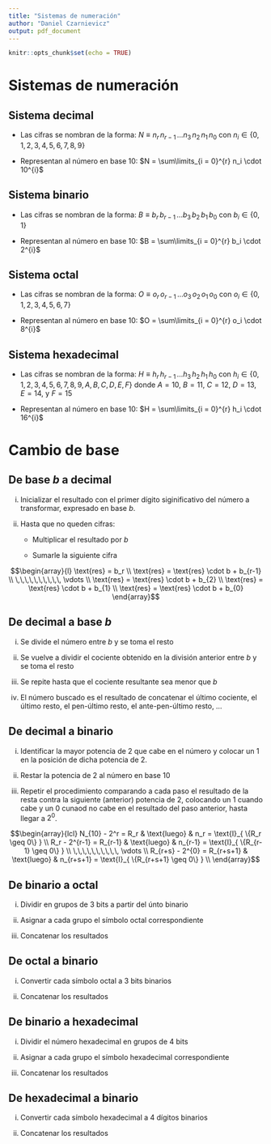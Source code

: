 ```yaml
---
title: "Sistemas de numeración"
author: "Daniel Czarnievicz"
output: pdf_document
---
```


```r
knitr::opts_chunk$set(echo = TRUE)
```

# Sistemas de numeración

## Sistema decimal

- Las cifras se nombran de la forma: $N \equiv n_r \, n_{r-1} \, \ldots n_3 \, n_2 \, n_1 \, n_0$ con $n_i \in \{0, \, 1, \, 2, \, 3, \, 4, \, 5, \, 6, \, 7, \, 8, \, 9 \}$

- Representan al número en base 10: $N = \sum\limits_{i = 0}^{r} n_i \cdot 10^{i}$

## Sistema binario

- Las cifras se nombran de la forma: $B \equiv b_r \, b_{r-1} \, \ldots b_3 \, b_2 \, b_1 \, b_0$ con $b_i \in \{0, \, 1 \}$

- Representan al número en base 10: $B = \sum\limits_{i = 0}^{r} b_i \cdot 2^{i}$

## Sistema octal

- Las cifras se nombran de la forma: $O \equiv o_r \, o_{r-1} \, \ldots o_3 \, o_2 \, o_1 \, o_0$ con $o_i \in \{0, \, 1, \, 2, \, 3, \, 4, \, 5, \, 6, \, 7 \}$

- Representan al número en base 10: $O = \sum\limits_{i = 0}^{r} o_i \cdot 8^{i}$

## Sistema hexadecimal

- Las cifras se nombran de la forma: $H \equiv h_r \, h_{r-1} \, \ldots h_3 \, h_2 \, h_1 \, h_0$ con $h_i \in \{0, \, 1, \, 2, \, 3, \, 4, \, 5, \, 6, \, 7, \, 8, \, 9, \, A, \, B, \, C, \, D, \, E, \, F \}$ donde $A = 10$, $B = 11$, $C = 12$, $D = 13$, $E = 14$, y $F = 15$

- Representan al número en base 10: $H = \sum\limits_{i = 0}^{r} h_i \cdot 16^{i}$

# Cambio de base

## De base $b$ a decimal

i. Inicializar el resultado con el primer dígito siginificativo del número a transformar, expresado en base $b$.

i. Hasta que no queden cifras:  
   
   + Multiplicar el resultado por $b$
   
   + Sumarle la siguiente cifra

$$\begin{array}{l}
\text{res} = b_r \\
\text{res} = \text{res} \cdot b + b_{r-1} \\
\,\,\,\,\,\,\,\,\,\, \vdots \\
\text{res} = \text{res} \cdot b + b_{2} \\
\text{res} = \text{res} \cdot b + b_{1} \\
\text{res} = \text{res} \cdot b + b_{0}
\end{array}$$

## De decimal a base $b$

i. Se divide el número entre $b$ y se toma el resto

i. Se vuelve a dividir el cociente obtenido en la división anterior entre $b$ y se toma el resto

i. Se repite hasta que el cociente resultante sea menor que $b$

i. El número buscado es el resultado de concatenar el último cociente, el último resto, el pen-último resto, el ante-pen-último resto, ...

## De decimal a binario

i. Identificar la mayor potencia de $2$ que cabe en el número y colocar un $1$ en la posición de dicha potencia de $2$.

i. Restar la potencia de $2$ al número en base $10$

i. Repetir el procedimiento comparando a cada paso el resultado de la resta contra la siguiente (anterior) potencia de $2$, colocando un $1$ cuando cabe y un $0$ cunaod no cabe en el resultado del paso anterior, hasta llegar a $2^0$.

$$\begin{array}{lcl}
N_{10} - 2^r = R_r & \text{luego} & n_r = \text{I}_{ \{R_r \geq 0\} } \\
R_r - 2^{r-1} = R_{r-1} & \text{luego} & n_{r-1} = \text{I}_{ \{R_{r-1} \geq 0\} } \\
\,\,\,\,\,\,\,\,\,\, \vdots \\
R_{r+s} - 2^{0} = R_{r+s+1} & \text{luego} & n_{r+s+1} = \text{I}_{ \{R_{r+s+1} \geq 0\} } \\
\end{array}$$

## De binario a octal

i. Dividir en grupos de $3$ bits a partir del únto binario

i. Asignar a cada grupo el símbolo octal correspondiente

i. Concatenar los resultados

## De octal a binario

i. Convertir cada símbolo octal a $3$ bits binarios

i. Concatenar los resultados

## De binario a hexadecimal

i. Dividir el número hexadecimal en grupos de $4$ bits

i. Asignar a cada grupo el símbolo hexadecimal correspondiente

i. Concatenar los resultados

## De hexadecimal a binario

i. Convertir cada símbolo hexadecimal a $4$ dígitos binarios

i. Concatenar los resultados
